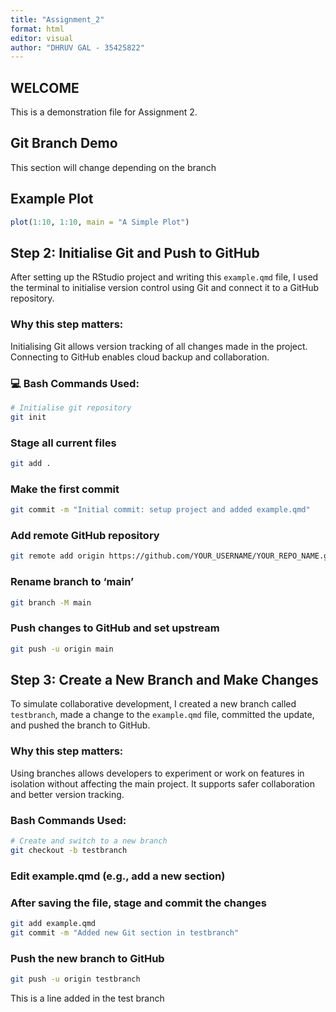 ```yaml
---
title: "Assignment_2"
format: html
editor: visual
author: "DHRUV GAL - 35425822" 
---
```


## WELCOME

This is a demonstration file for Assignment 2. 

## Git Branch Demo

This section will change depending on the branch


## Example Plot

```r
plot(1:10, 1:10, main = "A Simple Plot")
```


## Step 2: Initialise Git and Push to GitHub

After setting up the RStudio project and writing this `example.qmd` file, I used the terminal to initialise version control using Git and connect it to a GitHub repository.

### Why this step matters:
Initialising Git allows version tracking of all changes made in the project. Connecting to GitHub enables cloud backup and collaboration.

### 💻 Bash Commands Used:

```bash
# Initialise git repository
git init
```

### Stage all current files
```bash
git add .
```

### Make the first commit
```bash
git commit -m "Initial commit: setup project and added example.qmd"
```

### Add remote GitHub repository
```bash
git remote add origin https://github.com/YOUR_USERNAME/YOUR_REPO_NAME.git
```

### Rename branch to 'main'
```bash
git branch -M main
```

### Push changes to GitHub and set upstream
```bash
git push -u origin main
```




## Step 3: Create a New Branch and Make Changes

To simulate collaborative development, I created a new branch called `testbranch`, made a change to the `example.qmd` file, committed the update, and pushed the branch to GitHub.

### Why this step matters:
Using branches allows developers to experiment or work on features in isolation without affecting the main project. It supports safer collaboration and better version tracking.

### Bash Commands Used:

```bash
# Create and switch to a new branch
git checkout -b testbranch
```

### Edit example.qmd (e.g., add a new section)
### After saving the file, stage and commit the changes
```bash
git add example.qmd
git commit -m "Added new Git section in testbranch"
```

### Push the new branch to GitHub
```bash
git push -u origin testbranch
```


This is a line added in the test branch


